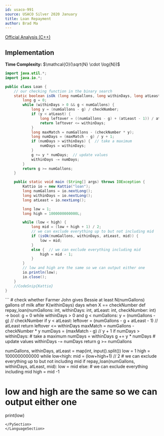 ```yaml
---
id: usaco-991
source: USACO Silver 2020 January
title: Loan Repayment
author: Brad Ma
---
```


[Official Analysis (C++)](http://www.usaco.org/current/data/sol_loan_silver_jan20.html)

## Implementation
**Time Complexity:** $\mathcal{O}(\sqrt{N} \cdot \log{N})$

<LanguageSection>
  
<JavaSection>

```java
import java.util.*;
import java.io.*;

public class Loan {
	// our checking function in the binary search
	static boolean isOk (long numGallons, long withinDays, long atLeast, long checkNumber) {
		long g = 0;
		while (withinDays > 0 && g < numGallons) {
			long y = (numGallons - g) / checkNumber;
			if (y < atLeast) {
				long leftover = ((numGallons - g) + (atLeast - 1)) / atLeast;
				return leftover <= withinDays;
			}
			long maxMatch = numGallons - (checkNumber * y);
			long numDays = (maxMatch - g) / y + 1;
			if (numDays > withinDays) {  // take a maximum
				numDays = withinDays;
			}
			g += y * numDays;  // update values
			withinDays -= numDays;
		}
		return g >= numGallons;
	}

	public static void main (String[] args) throws IOException {
		Kattio io = new Kattio("loan");
		long numGallons = io.nextLong();
		long withinDays = io.nextLong();
		long atLeast = io.nextLong();

		long low = 1;
		long high = 1000000000000L;

		while (low < high) {
			long mid = (low + high + 1) / 2;
			// we can exclude everything up to but not including mid
			if (isOk(numGallons, withinDays, atLeast, mid)) {
				low = mid;
			}
			else {  // we can exclude everything including mid
				high = mid - 1;
			}
		}
		// low and high are the same so we can output either one
		io.println(low);
		io.close();
	}
	//CodeSnip{Kattio}
}
```
  
</JavaSection>
  
<PySection>
```
# check whether Farmer John gives Bessie at least N(numGallons) gallons of milk after K(withinDays) days when X == checkNumber
def repay_loan(numGallons: int, withinDays: int, atLeast: int, checkNumber: int) -> bool: 
    g = 0
    while withinDays > 0 and g < numGallons:
        y = (numGallons - g) // checkNumber
        if y < atLeast:
            leftover = (numGallons - g + atLeast - 1) // atLeast
            return leftover <= withinDays
        maxMatch = numGallons - checkNumber * y
        numDays = (maxMatch - g) // y + 1
        if numDays > withinDays: # take a maximum
            numDays = withinDays
        g += y * numDays # update values
        withinDays -= numDays
    return g >= numGallons
   
numGallons, withinDays, atLeast = map(int, input().split())
low = 1
high = 1000000000000
while low<high:
  	mid = (low+high+1) // 2
  	# we can exclude everything up to but not including mid
  	if repay_loan(numGallons, withinDays, atLeast, mid):
  	    low = mid
  	else: # we can exclude everything including mid
  	    high = mid -1
    
# low and high are the same so we can output either one
print(low)
```
</PySection>
</LanguageSection>
